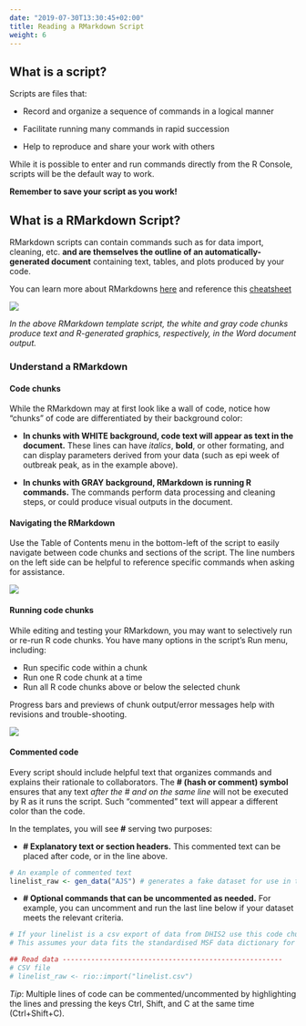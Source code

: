 ```yaml
---
date: "2019-07-30T13:30:45+02:00"
title: Reading a RMarkdown Script
weight: 6
---
```

## What is a script?  
Scripts are files that:  

* Record and organize a sequence of commands in a logical manner  

* Facilitate running many commands in rapid succession  

* Help to reproduce and share your work with others  

While it is possible to enter and run commands directly from the R Console, scripts will be the default way to work.


**Remember to save your script as you work!** 


## What is a RMarkdown Script?

RMarkdown scripts can contain commands such as for data import, cleaning, etc. **and are themselves the outline of an automatically-generated document** containing text, tables, and plots produced by your code.

You can learn more about RMarkdowns [here](https://rmarkdown.rstudio.com/lesson-1.html) and reference this [cheatsheet](https://www.rstudio.com/wp-content/uploads/2016/03/rmarkdown-cheatsheet-2.0.pdf)  

![](/images/RMarkdown_transformation.png)

*In the above RMarkdown template script, the white and gray code chunks produce text and R-generated graphics, respectively, in the Word document output.*  

### Understand a RMarkdown  

#### Code chunks

While the RMarkdown may at first look like a wall of code, notice how "chunks" of code are differentiated by their background color:  

* **In chunks with WHITE background, code text will appear as text in the document.** These lines can have *italics*, **bold**, or other formating, and can display parameters derived from your data (such as epi week of outbreak peak, as in the example above).  

* **In chunks with GRAY background, RMarkdown is running R commands.** The commands perform data processing and cleaning steps, or could produce visual outputs in the document.    


#### Navigating the RMarkdown  

Use the Table of Contents menu in the bottom-left of the script to easily navigate between code chunks and sections of the script. The line numbers on the left side can be helpful to reference specific commands when asking for assistance.  

![](/images/Table_of_Contents.gif)

#### Running code chunks  
While editing and testing your RMarkdown, you may want to selectively run or re-run R code chunks. You have many options in the script's Run menu, including:  

* Run specific code within a chunk  
* Run one R code chunk at a time  
* Run all R code chunks above or below the selected chunk  

Progress bars and previews of chunk output/error messages help with revisions and trouble-shooting.

![](/images/Running_Chunks.gif)


#### Commented code  

Every script should include helpful text that organizes commands and explains their rationale to collaborators. The **# (hash or comment) symbol** ensures that any text *after the # and on the same line* will not be executed by R as it runs the script. Such "commented" text will appear a different color than the code.  

In the templates, you will see **#** serving two purposes:  

* **# Explanatory text or section headers.** This commented text can be placed after code, or in the line above.
```r
# An example of commented text  
linelist_raw <- gen_data("AJS") # generates a fake dataset for use in this template
```
* **# Optional commands that can be uncommented as needed.** For example, you can uncomment and run the last line below if your dataset meets the relevant criteria. 
``` r
# If your linelist is a csv export of data from DHIS2 use this code chunk
# This assumes your data fits the standardised MSF data dictionary for this disease

## Read data ------------------------------------------------------
# CSV file
# linelist_raw <- rio::import("linelist.csv")
```

*Tip*: Multiple lines of code can be commented/uncommented by highlighting the lines and pressing the keys Ctrl, Shift, and C at the same time (Ctrl+Shift+C).
